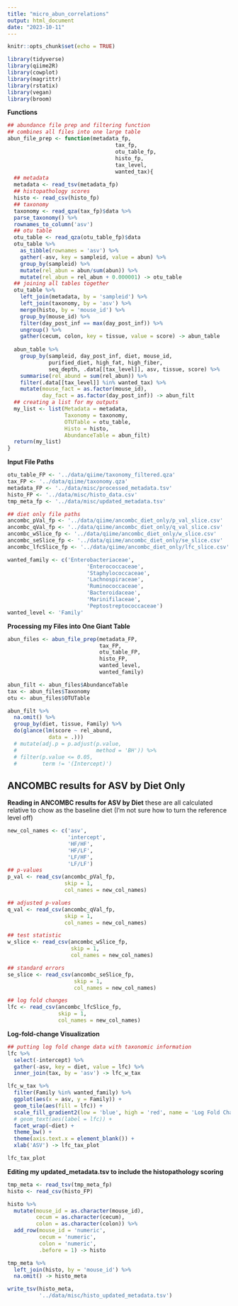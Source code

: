 ```yaml
---
title: "micro_abun_correlations"
output: html_document
date: "2023-10-11"
---
```


```r
knitr::opts_chunk$set(echo = TRUE)
```

```r
library(tidyverse)
library(qiime2R)
library(cowplot)
library(magrittr)
library(rstatix)
library(vegan)
library(broom)
```

**Functions**
```r
## abundance file prep and filtering function
## combines all files into one large table
abun_file_prep <- function(metadata_fp,
                                  tax_fp,
                                  otu_table_fp,
                                  histo_fp,
                                  tax_level,
                                  wanted_tax){
  ## metadata
  metadata <- read_tsv(metadata_fp)
  ## histopathology scores
  histo <- read_csv(histo_fp)
  ## taxonomy
  taxonomy <- read_qza(tax_fp)$data %>% 
  parse_taxonomy() %>% 
  rownames_to_column('asv')
  ## otu table 
  otu_table <- read_qza(otu_table_fp)$data
  otu_table %>% 
    as_tibble(rownames = 'asv') %>% 
    gather(-asv, key = sampleid, value = abun) %>% 
    group_by(sampleid) %>% 
    mutate(rel_abun = abun/sum(abun)) %>% 
    mutate(rel_abun = rel_abun + 0.000001) -> otu_table
  ## joining all tables together 
  otu_table %>% 
    left_join(metadata, by = 'sampleid') %>% 
    left_join(taxonomy, by = 'asv') %>% 
    merge(histo, by = 'mouse_id') %>% 
    group_by(mouse_id) %>% 
    filter(day_post_inf == max(day_post_inf)) %>% 
    ungroup() %>% 
    gather(cecum, colon, key = tissue, value = score) -> abun_table
  
  abun_table %>% 
    group_by(sampleid, day_post_inf, diet, mouse_id, 
             purified_diet, high_fat, high_fiber, 
             seq_depth, .data[[tax_level]], asv, tissue, score) %>% 
    summarise(rel_abund = sum(rel_abun)) %>% 
    filter(.data[[tax_level]] %in% wanted_tax) %>% 
    mutate(mouse_fact = as.factor(mouse_id),
           day_fact = as.factor(day_post_inf)) -> abun_filt
  ## creating a list for my outputs
  my_list <- list(Metadata = metadata,
                  Taxonomy = taxonomy,
                  OTUTable = otu_table,
                  Histo = histo,
                  AbundanceTable = abun_filt)
  return(my_list)
}
```

**Input File Paths**
```r
otu_table_FP <- '../data/qiime/taxonomy_filtered.qza'
tax_FP <- '../data/qiime/taxonomy.qza'
metadata_FP <- '../data/misc/processed_metadata.tsv'
histo_FP <- '../data/misc/histo_data.csv'
tmp_meta_fp <- '../data/misc/updated_metadata.tsv'

## diet only file paths
ancombc_pVal_fp <- '../data/qiime/ancombc_diet_only/p_val_slice.csv'
ancombc_qVal_fp <- '../data/qiime/ancombc_diet_only/q_val_slice.csv'
ancombc_wSlice_fp <- '../data/qiime/ancombc_diet_only/w_slice.csv'
ancombc_seSlice_fp <- '../data/qiime/ancombc_diet_only/se_slice.csv'
ancombc_lfcSlice_fp <- '../data/qiime/ancombc_diet_only/lfc_slice.csv'

wanted_family <- c('Enterobacteriaceae', 
                         'Enterococcaceae', 
                         'Staphylococcaceae',
                         'Lachnospiraceae',
                         'Ruminococcaceae',
                         'Bacteroidaceae',
                         'Marinifilaceae',
                         'Peptostreptococcaceae')
wanted_level <- 'Family'
```

**Processing my Files into One Giant Table**
```r
abun_files <- abun_file_prep(metadata_FP,
                             tax_FP,
                             otu_table_FP,
                             histo_FP,
                             wanted_level,
                             wanted_family)

abun_filt <- abun_files$AbundanceTable
tax <- abun_files$Taxonomy
otu <- abun_files$OTUTable
```

```r
abun_filt %>% 
  na.omit() %>% 
  group_by(diet, tissue, Family) %>% 
  do(glance(lm(score ~ rel_abund,
             data = .)))
  # mutate(adj.p = p.adjust(p.value,
  #                         method = 'BH')) %>% 
  # filter(p.value <= 0.05,
  #        term != '(Intercept)')
```
## **ANCOMBC results for ASV by Diet Only**
**Reading in ANCOMBC results for ASV by Diet**
these are all calculated relative to chow as the baseline diet (I'm not sure how to turn the reference level off)
```r
new_col_names <- c('asv',
                   'intercept',
                   'HF/HF',
                   'HF/LF',
                   'LF/HF',
                   'LF/LF')
## p-values
p_val <- read_csv(ancombc_pVal_fp,
                  skip = 1,
                  col_names = new_col_names)

## adjusted p-values
q_val <- read_csv(ancombc_qVal_fp,
                  skip = 1,
                  col_names = new_col_names)

## test statistic
w_slice <- read_csv(ancombc_wSlice_fp,
                    skip = 1,
                    col_names = new_col_names)

## standard errors
se_slice <- read_csv(ancombc_seSlice_fp,
                     skip = 1,
                     col_names = new_col_names)

## log fold changes
lfc <- read_csv(ancombc_lfcSlice_fp,
                skip = 1,
                col_names = new_col_names)
```
**Log-fold-change Visualization**
```r
## putting log fold change data with taxonomic information
lfc %>% 
  select(-intercept) %>% 
  gather(-asv, key = diet, value = lfc) %>% 
  inner_join(tax, by = 'asv') -> lfc_w_tax

lfc_w_tax %>% 
  filter(Family %in% wanted_family) %>% 
  ggplot(aes(x = asv, y = Family)) +
  geom_tile(aes(fill = lfc)) +
  scale_fill_gradient2(low = 'blue', high = 'red', name = 'Log Fold Change') +
  # geom_text(aes(label = lfc)) +
  facet_wrap(~diet) +
  theme_bw() +
  theme(axis.text.x = element_blank()) +
  xlab('ASV') -> lfc_tax_plot

lfc_tax_plot
```


**Editing my updated_metadata.tsv to include the histopathology scoring**
```r
tmp_meta <- read_tsv(tmp_meta_fp)
histo <- read_csv(histo_FP)

histo %>%
  mutate(mouse_id = as.character(mouse_id),
         cecum = as.character(cecum),
         colon = as.character(colon)) %>%
  add_row(mouse_id = 'numeric',
          cecum = 'numeric',
          colon = 'numeric',
          .before = 1) -> histo

tmp_meta %>%
  left_join(histo, by = 'mouse_id') %>% 
  na.omit() -> histo_meta

write_tsv(histo_meta,
          '../data/misc/histo_updated_metadata.tsv')
```

